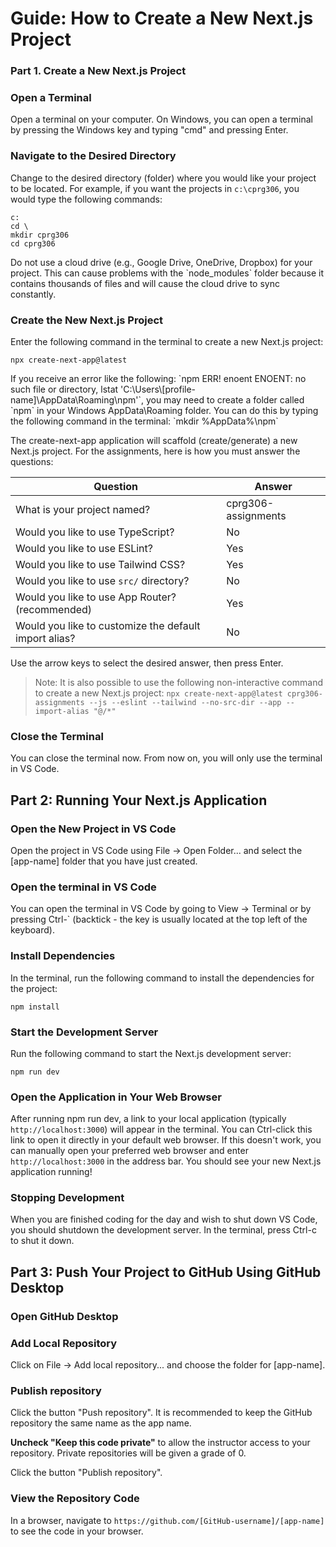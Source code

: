 # Guide: How to Create a New Next.js Project

### Part 1. Create a New Next.js Project


<Steps>

### Open a Terminal

Open a terminal on your computer. On Windows, you can open a terminal by pressing the Windows key and typing "cmd" and pressing Enter.

### Navigate to the Desired Directory

Change to the desired directory (folder) where you would like your project to be located. For example, if you want the projects in `c:\cprg306`, you would type the following commands:

```shell
c:
cd \
mkdir cprg306
cd cprg306
```

<Callout type="error" emoji="⚠️">
  Do not use a cloud drive (e.g., Google Drive, OneDrive, Dropbox) for your
  project. This can cause problems with the `node_modules` folder because it
  contains thousands of files and will cause the cloud drive to sync constantly.
</Callout>

### Create the New Next.js Project

Enter the following command in the terminal to create a new Next.js project:

```shell
npx create-next-app@latest
```


<Callout emoji="😣">
  If you receive an error like the following: `npm ERR! enoent ENOENT: no such
  file or directory, lstat 'C:\Users\[profile-name]\AppData\Roaming\npm'`, you
  may need to create a folder called `npm` in your Windows AppData\Roaming
  folder. You can do this by typing the following command in the terminal:
  `mkdir %AppData%\npm`
</Callout>

The create-next-app application will scaffold (create/generate) a new Next.js project. For the assignments, here is how you must answer the questions:

| Question                                              | Answer              |
| ----------------------------------------------------- | ------------------- |
| What is your project named?                           | cprg306-assignments |
| Would you like to use TypeScript?                     | No                  |
| Would you like to use ESLint?                         | Yes                 |
| Would you like to use Tailwind CSS?                   | Yes                 |
| Would you like to use `src/` directory?               | No                  |
| Would you like to use App Router? (recommended)       | Yes                 |
| Would you like to customize the default import alias? | No                  |

Use the arrow keys to select the desired answer, then press Enter.

> Note: It is also possible to use the following non-interactive command to create a new Next.js project:
> `npx create-next-app@latest cprg306-assignments --js --eslint --tailwind --no-src-dir --app --import-alias "@/*"`

### Close the Terminal

You can close the terminal now. From now on, you will only use the terminal in VS Code.

</Steps>

## Part 2: Running Your Next.js Application

<Steps>

### Open the New Project in VS Code

Open the project in VS Code using File -> Open Folder... and select the [app-name] folder that you have just created.

### Open the terminal in VS Code

You can open the terminal in VS Code by going to View -> Terminal or by pressing Ctrl-` (backtick - the key is usually located at the top left of the keyboard).

### Install Dependencies

In the terminal, run the following command to install the dependencies for the project:

```shell
npm install
```

### Start the Development Server

Run the following command to start the Next.js development server:

```shell
npm run dev
```

### Open the Application in Your Web Browser

After running npm run dev, a link to your local application (typically `http://localhost:3000`) will appear in the terminal. You can Ctrl-click this link to open it directly in your default web browser. If this doesn't work, you can manually open your preferred web browser and enter `http://localhost:3000` in the address bar. You should see your new Next.js application running!

### Stopping Development

When you are finished coding for the day and wish to shut down VS Code, you should shutdown the development server. In the terminal, press Ctrl-c to shut it down.

</Steps>

## Part 3: Push Your Project to GitHub Using GitHub Desktop

<Steps>

### Open GitHub Desktop

### Add Local Repository

Click on File -> Add local repository... and choose the folder for [app-name].

### Publish repository

Click the button "Push repository". It is recommended to keep the GitHub repository the same name as the app name.

**Uncheck "Keep this code private"** to allow the instructor access to your repository. Private repositories will be given a grade of 0.

Click the button "Publish repository".

### View the Repository Code

In a browser, navigate to `https://github.com/[GitHub-username]/[app-name]` to see the code in your browser.

</Steps>
